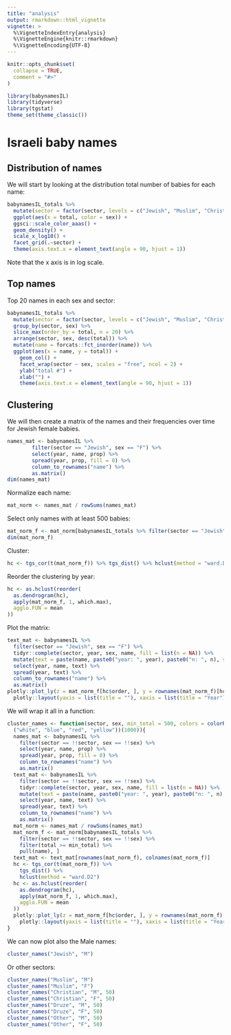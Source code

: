 ```yaml
---
title: "analysis"
output: rmarkdown::html_vignette
vignette: >
  %\VignetteIndexEntry{analysis}
  %\VignetteEngine{knitr::rmarkdown}
  %\VignetteEncoding{UTF-8}
---
```


```r
knitr::opts_chunk$set(
  collapse = TRUE,
  comment = "#>"
)
```

```r
library(babynamesIL)
library(tidyverse)
library(tgstat)
theme_set(theme_classic())
```

# Israeli baby names

## Distribution of names

We will start by looking at the distribution total number of babies for each name: 

```r
babynamesIL_totals %>%
  mutate(sector = factor(sector, levels = c("Jewish", "Muslim", "Christian", "Druze", "Other"))) %>% 
  ggplot(aes(x = total, color = sex)) +
  ggsci::scale_color_aaas() +
  geom_density() +
  scale_x_log10() +
  facet_grid(.~sector) + 
  theme(axis.text.x = element_text(angle = 90, hjust = 1))
```

Note that the x axis is in log scale. 

## Top names

Top 20 names in each sex and sector: 

```r
babynamesIL_totals %>%
  mutate(sector = factor(sector, levels = c("Jewish", "Muslim", "Christian", "Druze", "Other"))) %>%
  group_by(sector, sex) %>%
  slice_max(order_by = total, n = 20) %>%
  arrange(sector, sex, desc(total)) %>%  
  mutate(name = forcats::fct_inorder(name)) %>% 
  ggplot(aes(x = name, y = total)) +
    geom_col() +
    facet_wrap(sector ~ sex, scales = "free", ncol = 2) +
    ylab("total #") + 
    xlab("") + 
    theme(axis.text.x = element_text(angle = 90, hjust = 1))
```

## Clustering 

We will then create a matrix of the names and their frequencies over time for Jewish female babies. 

```r
names_mat <- babynamesIL %>%
        filter(sector == "Jewish", sex == "F") %>%
        select(year, name, prop) %>%
        spread(year, prop, fill = 0) %>%
        column_to_rownames("name") %>%
        as.matrix()
dim(names_mat)
```


Normalize each name: 

```r
mat_norm <- names_mat / rowSums(names_mat)
```

Select only names with at least 500 babies: 

```r
mat_norm_f <- mat_norm[babynamesIL_totals %>% filter(sector == "Jewish", sex == "F") %>% filter(total >= 500) %>% pull(name), ]
dim(mat_norm_f)
```

Cluster: 

```r
hc <- tgs_cor(t(mat_norm_f)) %>% tgs_dist() %>% hclust(method = "ward.D2")
```

Reorder the clustering by year: 

```r
hc <- as.hclust(reorder(
  as.dendrogram(hc),
  apply(mat_norm_f, 1, which.max),
  agglo.FUN = mean
))
```

Plot the matrix: 

```r
text_mat <- babynamesIL %>%
  filter(sector == "Jewish", sex == "F") %>%
  tidyr::complete(sector, year, sex, name, fill = list(n = NA)) %>%
  mutate(text = paste(name, paste0("year: ", year), paste0("n: ", n), sep = "\n")) %>%
  select(year, name, text) %>%
  spread(year, text) %>%
  column_to_rownames("name") %>%
  as.matrix()
plotly::plot_ly(z = mat_norm_f[hc$order, ], y = rownames(mat_norm_f)[hc$order], x = colnames(mat_norm_f), type = "heatmap", colors = colorRampPalette(c("white", "blue", "red", "yellow"))(1000), hoverinfo = "text", text = text_mat[hc$order, ]) %>%
  plotly::layout(yaxis = list(title = ""), xaxis = list(title = "Year"))
```

We will wrap it all in a function: 

```r
cluster_names <- function(sector, sex, min_total = 500, colors = colorRampPalette(c
  ("white", "blue", "red", "yellow"))(1000)){
  names_mat <- babynamesIL %>%
    filter(sector == !!sector, sex == !!sex) %>%
    select(year, name, prop) %>%
    spread(year, prop, fill = 0) %>%
    column_to_rownames("name") %>%
    as.matrix()
  text_mat <- babynamesIL %>%
    filter(sector == !!sector, sex == !!sex) %>%
    tidyr::complete(sector, year, sex, name, fill = list(n = NA)) %>% 
    mutate(text = paste(name, paste0("year: ", year), paste0("n: ", n), sep = "\n")) %>% 
    select(year, name, text) %>%
    spread(year, text) %>%
    column_to_rownames("name") %>%
    as.matrix()
  mat_norm <- names_mat / rowSums(names_mat)
  mat_norm_f <- mat_norm[babynamesIL_totals %>%
    filter(sector == !!sector, sex == !!sex) %>%
    filter(total >= min_total) %>%
    pull(name), ]
  text_mat <- text_mat[rownames(mat_norm_f), colnames(mat_norm_f)]
  hc <- tgs_cor(t(mat_norm_f)) %>%
    tgs_dist() %>%
    hclust(method = "ward.D2")
  hc <- as.hclust(reorder(
    as.dendrogram(hc),
    apply(mat_norm_f, 1, which.max),
    agglo.FUN = mean
  ))
  plotly::plot_ly(z = mat_norm_f[hc$order, ], y = rownames(mat_norm_f)[hc$order], x = colnames(mat_norm_f), type = "heatmap", colors = colors, hoverinfo = "text", text = text_mat[hc$order, ]) %>%
    plotly::layout(yaxis = list(title = ""), xaxis = list(title = "Year"))
}
```

We can now plot also the Male names: 

```r
cluster_names("Jewish", "M")
```

Or other sectors: 

```r
cluster_names("Muslim", "M")
cluster_names("Muslim", "F")
cluster_names("Christian", "M", 50)
cluster_names("Christian", "F", 50)
cluster_names("Druze", "M", 50)
cluster_names("Druze", "F", 50)
cluster_names("Other", "M", 50)
cluster_names("Other", "F", 50)
```